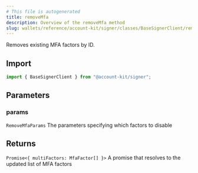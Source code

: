 ```yaml
---
# This file is autogenerated
title: removeMfa
description: Overview of the removeMfa method
slug: wallets/reference/account-kit/signer/classes/BaseSignerClient/removeMfa
---
```


Removes existing MFA factors by ID.

## Import

```ts
import { BaseSignerClient } from "@account-kit/signer";
```

## Parameters

### params

`RemoveMfaParams`
The parameters specifying which factors to disable

## Returns

`Promise<{ multiFactors: MfaFactor[] }>`
A promise that resolves to the updated list of MFA factors
